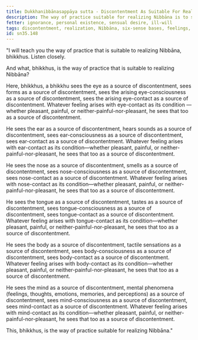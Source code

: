 ```yaml
---
title: Dukkhanibbānasappāya sutta - Discontentment As Suitable For Realizing Nibbāna
description: The way of practice suitable for realizing Nibbāna is to see the six sense bases and their objects as sources of discontentment.
fetter: ignorance, personal existence, sensual desire, ill-will
tags: discontentment, realization, Nibbāna, six-sense bases, feelings, pleasant, painful, neither-painful-nor-pleasant, sn, sn35-44, sn35
id: sn35.148
---
```


"I will teach you the way of practice that is suitable to realizing Nibbāna, bhikkhus. Listen closely.

And what, bhikkhus, is the way of practice that is suitable to realizing Nibbāna?

Here, bhikkhus, a bhikkhu sees the eye as a source of discontentment, sees forms as a source of discontentment, sees the arising eye-consciousness as a source of discontentment, sees the arising eye-contact as a source of discontentment. Whatever feeling arises with eye-contact as its condition — whether pleasant, painful, or neither-painful-nor-pleasant, he sees that too as a source of discontentment.

He sees the ear as a source of discontentment, hears sounds as a source of discontentment, sees ear-consciousness as a source of discontentment, sees ear-contact as a source of discontentment. Whatever feeling arises with ear-contact as its condition—whether pleasant, painful, or neither-painful-nor-pleasant, he sees that too as a source of discontentment.

He sees the nose as a source of discontentment, smells as a source of discontentment, sees nose-consciousness as a source of discontentment, sees nose-contact as a source of discontentment. Whatever feeling arises with nose-contact as its condition—whether pleasant, painful, or neither-painful-nor-pleasant, he sees that too as a source of discontentment.

He sees the tongue as a source of discontentment, tastes as a source of discontentment, sees tongue-consciousness as a source of discontentment, sees tongue-contact as a source of discontentment. Whatever feeling arises with tongue-contact as its condition—whether pleasant, painful, or neither-painful-nor-pleasant, he sees that too as a source of discontentment.

He sees the body as a source of discontentment, tactile sensations as a source of discontentment, sees body-consciousness as a source of discontentment, sees body-contact as a source of discontentment. Whatever feeling arises with body-contact as its condition—whether pleasant, painful, or neither-painful-nor-pleasant, he sees that too as a source of discontentment.

He sees the mind as a source of discontentment, mental phenomena (feelings, thoughts, emotions, memories, and perceptions) as a source of discontentment, sees mind-consciousness as a source of discontentment, sees mind-contact as a source of discontentment. Whatever feeling arises with mind-contact as its condition—whether pleasant, painful, or neither-painful-nor-pleasant, he sees that too as a source of discontentment.

This, bhikkhus, is the way of practice suitable for realizing Nibbāna."
